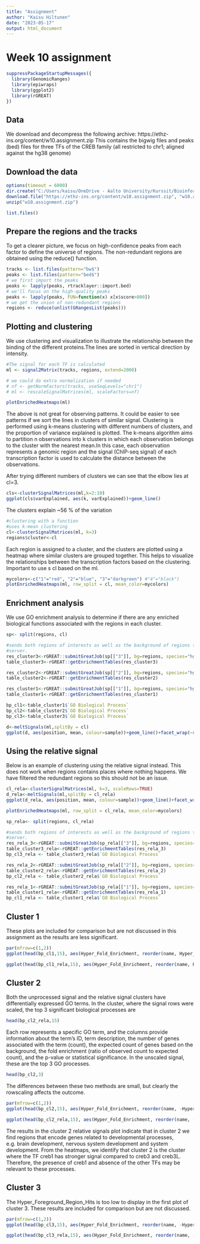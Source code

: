---
title: "Assignment"
author: "Kaisu Hiltunen"
date: "2023-05-17"
output: html_document
---
# Week 10 assignment

```{r}
suppressPackageStartupMessages({
  library(GenomicRanges)
  library(epiwraps)
  library(ggplot2)
  library(rGREAT)
})
```
## Data

We download and decompress the following archive:
https://ethz-ins.org/content/w10.assignment.zip
This contains the bigwig files and peaks (bed) files for three TFs of the CREB family (all restricted to chr1; aligned against the hg38 genome)

## Download the data

```{r, eval=FALSE}
options(timeout = 6000)
dir.create("C:/Users/kaisu/OneDrive - Aalto University/Kurssit/Bioinformatic_approaches/ethEpigen2023_materials/ethEpigen2023_materials/week10/assignment")
download.file("https://ethz-ins.org/content/w10.assignment.zip", "w10.assignment.zip")
unzip("w10.assignment.zip")

list.files()
```

## Prepare the regions and the tracks
To get a clearer picture, we focus on high-confidence peaks from each factor to define the universe of regions.
The non-redundant regions are obtained using the reduce() function.
```{r}
tracks <- list.files(pattern="bw$")
peaks <- list.files(pattern="bed$")
# we first import the peaks
peaks <- lapply(peaks, rtracklayer::import.bed)
# we'll focus on the high-quality peaks
peaks <- lapply(peaks, FUN=function(x) x[x$score>800])
# we get the union of non-redundant regions
regions <- reduce(unlist(GRangesList(peaks)))

```

## Plotting and clustering

We use clustering and visualization to illustrate the relationship between the binding of the different proteins.The lines are sorted in vertical direction by intensity.


```{r}
#The signal for each TF is calculated
ml <- signal2Matrix(tracks, regions, extend=2000)

# we could do extra normalization if needed
# nf <- getNormFactors(tracks, useSeqLevels="chr1")
# ml <- rescaleSignalMatrices(ml, scaleFactors=nf)

plotEnrichedHeatmaps(ml)
```

The above is not great for observing patterns.
It could be easier to see patterns if we sort the lines in clusters of similar signal.
Clustering is performed using k-means clustering with different numbers of clusters, and the proportion of variance explained is plotted. 
The k-means algorithm aims to partition n observations into k clusters in which each observation belongs to the cluster with the nearest mean.In this case, each observation represents a genomic region and the signal (ChIP-seq signal) of each transcription factor is used to calculate the distance between the observations.

After trying different numbers of clusters we can see that the elbow lies at cl=3.
```{r}
cls<-clusterSignalMatrices(ml,k=2:10)
ggplot(cls$varExplained, aes(k, varExplained))+geom_line()
```

The clusters explain ~56 % of the variation
```{r}
#clustering with a function 
#uses k-mean clustering
cl<-clusterSignalMatrices(ml, k=3)
regions$cluster<-cl
```

Each region is assigned to a cluster, and the clusters are plotted using a heatmap where similar clusters are grouped together. This helps to visualize the relationships between the transcription factors based on the clustering. 
Important to use s cl based on the ml.
```{r}
mycolors<-c("1"="red", "2"="blue", "3"="darkgreen") #"4"="black")
plotEnrichedHeatmaps(ml, row_split = cl, mean_color=mycolors)
```

## Enrichment analysis
We use GO enrichment analysis to determine if there are any enriched biological functions associated with the regions in each cluster.

```{r, message=FALSE, warning=FALSE}
sp<- split(regions, cl)

#sends both regions of interests as well as the background of regions to a remote
#server.
res_cluster3<-rGREAT::submitGreatJob(sp[["3"]], bg=regions, species="hg38")
table_cluster3<-rGREAT::getEnrichmentTables(res_cluster3)

res_cluster2<-rGREAT::submitGreatJob(sp[["2"]], bg=regions, species="hg38")
table_cluster2<-rGREAT::getEnrichmentTables(res_cluster2)

res_cluster1<-rGREAT::submitGreatJob(sp[["1"]], bg=regions, species="hg38")
table_cluster1<-rGREAT::getEnrichmentTables(res_cluster1)

bp_cl1<-table_cluster1$`GO Biological Process`
bp_cl2<-table_cluster2$`GO Biological Process`
bp_cl3<-table_cluster3$`GO Biological Process`

d<-meltSignals(ml,splitBy = cl)
ggplot(d, aes(position, mean, colour=sample))+geom_line()+facet_wrap(~split)
```

## Using the relative signal

Below is an example of clustering using the relative signal instead. This does not work when regions contains places where nothing happens. We have filtered the redundant regions so this should not be an issue.

```{r}
cl_rela<-clusterSignalMatrices(ml, k=3, scaleRows=TRUE)
d_rela<-meltSignals(ml,splitBy = cl_rela)
ggplot(d_rela, aes(position, mean, colour=sample))+geom_line()+facet_wrap(~split)
```

```{r}
plotEnrichedHeatmaps(ml, row_split = cl_rela, mean_color=mycolors)
```

```{r, message=FALSE, warning=FALSE}
sp_rela<- split(regions, cl_rela)

#sends both regions of interests as well as the background of regions to a remote
#server.
res_rela_3<-rGREAT::submitGreatJob(sp_rela[["3"]], bg=regions, species="hg38")
table_cluster3_rela<-rGREAT::getEnrichmentTables(res_rela_3)
bp_cl3_rela <- table_cluster3_rela$`GO Biological Process`

res_rela_2<-rGREAT::submitGreatJob(sp_rela[["2"]], bg=regions, species="hg38")
table_cluster2_rela<-rGREAT::getEnrichmentTables(res_rela_2)
bp_cl2_rela <- table_cluster2_rela$`GO Biological Process`

res_rela_1<-rGREAT::submitGreatJob(sp_rela[["1"]], bg=regions, species="hg38")
table_cluster1_rela<-rGREAT::getEnrichmentTables(res_rela_1)
bp_cl1_rela <- table_cluster1_rela$`GO Biological Process`
```

## Cluster 1
These plots are included for comparison but are not discussed in this assignment as the results are less significant.
```{r}

par(mfrow=c(1,2)) 
ggplot(head(bp_cl1,15), aes(Hyper_Fold_Enrichment, reorder(name, Hyper_Adjp_BH), color=-log10(Hyper_Adjp_BH))) + geom_point() + scale_color_viridis_c()+ggtitle("Cluster 1")

ggplot(head(bp_cl1_rela,15), aes(Hyper_Fold_Enrichment, reorder(name, Hyper_Adjp_BH), color=-log10(Hyper_Adjp_BH))) + geom_point() + scale_color_viridis_c()+ggtitle("Cluster 1 relative signal")
```




## Cluster 2
Both the unprocessed signal and the relative signal clusters have differentially expressed GO terms. In the cluster, where the signal rows were scaled, the top 3 significant biological processes are 
```{r}
head(bp_cl2_rela,15)
```
Each row represents a specific GO term, and the columns provide information about the term's ID, term description, the number of genes associated with the term (count), the expected count of genes based on the background, the fold enrichment (ratio of observed count to expected count), and the p-value or statistical significance.
In the unscaled signal, these are the top 3 GO processes.
```{r}
head(bp_cl2,3)
```
The differences between these two methods are small, but clearly the rowscaling affects the outcome.

```{r}
par(mfrow=c(1,2)) 
ggplot(head(bp_cl2,15), aes(Hyper_Fold_Enrichment, reorder(name, -Hyper_Adjp_BH), size=Hyper_Foreground_Region_Hits, color=-log10(Hyper_Adjp_BH))) + geom_point() + scale_color_viridis_c()+ggtitle("Cluster 2")

ggplot(head(bp_cl2_rela,15), aes(Hyper_Fold_Enrichment, reorder(name, -Hyper_Adjp_BH), size=Hyper_Foreground_Region_Hits, color=-log10(Hyper_Adjp_BH))) + geom_point() + scale_color_viridis_c()+ggtitle("Cluster 2 relative signals")

```

The results in the cluster 2 relative signals plot indicate that in cluster 2 we find regions that encode genes related to  developmental processes, e.g. brain development, nervous system development and system development. From the heatmaps, we identify that cluster 2 is the cluster where the TF creb1 has stronger signal compared to creb3 and creb3L. Therefore, the presence of creb1 and absence of the other TFs may be relevant to these processes.

## Cluster 3

The Hyper_Foreground_Region_Hits is too low to display in the first plot of cluster 3. These results are included for comparison but are not discussed.
```{r}
par(mfrow=c(1,2)) 
ggplot(head(bp_cl3,15), aes(Hyper_Fold_Enrichment, reorder(name, -Hyper_Adjp_BH), color=-log10(Hyper_Adjp_BH))) + geom_point() + scale_color_viridis_c()+ggtitle("Cluster 3")

ggplot(head(bp_cl3_rela,15), aes(Hyper_Fold_Enrichment, reorder(name, -Hyper_Adjp_BH), size=Hyper_Foreground_Region_Hits, color=-log10(Hyper_Adjp_BH))) + geom_point() + scale_color_viridis_c()+ggtitle("Cluster 3 relative signals")
```